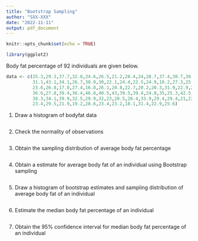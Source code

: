 ```yaml
---
title: "Bootstrap Sampling"
author: "SXX-XXX"
date: "2022-11-11"
output: pdf_document
---
```


```r
knitr::opts_chunk$set(echo = TRUE)

```

```r
library(ggplot2)
```

Body fat percentage of 92 individuals are given below. 
```r
data <- c(25.3,29.3,37.7,32.8,24.6,26.5,21.2,28.4,24,28.7,37.4,30.7,36.7,28.2,26.4,37.1,
          31.1,43.1,34.1,26.7,30.9,30,22.1,24.4,22.5,24.9,18.2,27.3,25.9,28.3,18.7,22.4,
          23.6,26.8,17.8,27.4,16.8,26.1,20.8,22.7,20.2,20.3,31.9,22.9,25.3,17.3,41,25.8,
          36.6,27.8,39.4,36.4,46.8,40.5,43,39.5,39.4,24.8,35,25.3,42.5,27.8,35.8,39.2,
          38.3,34.1,39.9,32.5,29.9,32,23,28.5,26.4,33.9,29.4,29.4,21,22.4,25.3,20.2,22.5,
          23.4,29.5,21.9,19.2,28.6,23.4,23.2,18.1,31.4,22.9,25.6)
```

1. Draw a histogram of bodyfat data
```r

```


2. Check the normality of observations
 
```r

```

3. Obtain the sampling distribution of average body fat percentage
```r

```


4. Obtain a estimate for average body fat of an individual using Bootstrap sampling 

```r
 
```


5. Draw a histogram of bootstrap estimates and sampling distribution of average body fat of an individual
```r


```
6. Estimate the median body fat percentage of an individual

```r

```
7. Obtain the 95% confidence interval for  median body fat percentage of an individual
```r
```
 